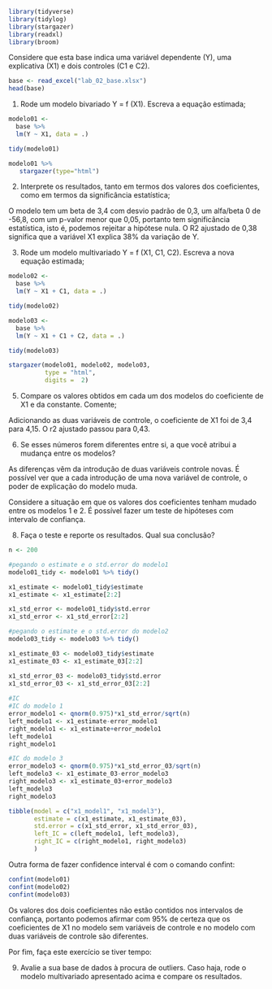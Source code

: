 ```r
library(tidyverse)
library(tidylog)
library(stargazer)
library(readxl)
library(broom)
```

Considere que esta base indica uma variável dependente (Y), uma explicativa (X1) e dois controles (C1 e C2). 

```r
base <- read_excel("lab_02_base.xlsx")
head(base)
```

1) Rode um modelo bivariado Y = f (X1). Escreva a equação estimada;

```r
modelo01 <- 
  base %>% 
  lm(Y ~ X1, data = .)

tidy(modelo01)
```
```r
modelo01 %>% 
   stargazer(type="html")
```



  2) Interprete os resultados, tanto em termos dos valores dos coeficientes, como em termos da significância estatística;

O modelo tem um beta de 3,4 com desvio padrão de 0,3, um alfa/beta 0 de -56,8, com um p-valor menor que 0,05, portanto tem significância estatística, isto é, podemos rejeitar a hipótese nula. O R2 ajustado de 0,38 significa que a variável X1 explica 38% da variação de Y. 

    
  3) Rode um modelo multivariado Y = f (X1, C1, C2). Escreva a nova equação estimada;

```r
modelo02 <- 
  base %>% 
  lm(Y ~ X1 + C1, data = .)

tidy(modelo02)
```


```r
modelo03 <- 
  base %>% 
  lm(Y ~ X1 + C1 + C2, data = .)

tidy(modelo03)
```

```r
stargazer(modelo01, modelo02, modelo03, 
          type = "html",
          digits =  2)
```


  5) Compare os valores obtidos em cada um dos modelos do coeficiente de X1 e da constante. Comente;   

Adicionando as duas variáveis de controle, o coeficiente de X1 foi de 3,4 para 4,15. O r2 ajustado passou para 0,43.

  6) Se esses números forem diferentes entre si, a que você atribui a mudança entre os modelos?
  
As diferenças vêm da introdução de duas variáveis controle novas. É possível ver que a cada introdução de uma nova variável de controle, o poder de explicação do modelo muda. 

Considere a situação em que os valores dos coeficientes tenham mudado entre os modelos 1 e 2.
É possível fazer um teste de hipóteses com intervalo de confiança. 
    
8) Faça o teste e reporte os resultados. Qual sua conclusão?

```r
n <- 200

#pegando o estimate e o std.error do modelo1
modelo01_tidy <- modelo01 %>% tidy()

x1_estimate <- modelo01_tidy$estimate
x1_estimate <- x1_estimate[2:2]

x1_std_error <- modelo01_tidy$std.error
x1_std_error <- x1_std_error[2:2]

#pegando o estimate e o std.error do modelo2
modelo03_tidy <- modelo03 %>% tidy()

x1_estimate_03 <- modelo03_tidy$estimate
x1_estimate_03 <- x1_estimate_03[2:2]

x1_std_error_03 <- modelo03_tidy$std.error
x1_std_error_03 <- x1_std_error_03[2:2]
  
#IC
#IC do modelo 1
error_modelo1 <- qnorm(0.975)*x1_std_error/sqrt(n)
left_modelo1 <- x1_estimate-error_modelo1
right_modelo1 <- x1_estimate+error_modelo1
left_modelo1
right_modelo1

#IC do modelo 3
error_modelo3 <- qnorm(0.975)*x1_std_error_03/sqrt(n)
left_modelo3 <- x1_estimate_03-error_modelo3
right_modelo3 <- x1_estimate_03+error_modelo3
left_modelo3
right_modelo3

```

```r
tibble(model = c("x1_model1", "x1_model3"),
       estimate = c(x1_estimate, x1_estimate_03),
       std.error = c(x1_std_error, x1_std_error_03),
       left_IC = c(left_modelo1, left_modelo3),
       right_IC = c(right_modelo1, right_modelo3)
       )
```

Outra forma de fazer confidence interval é com o comando confint:

```r
confint(modelo01)
confint(modelo02)
confint(modelo03)
```

Os valores dos dois coeficientes não estão contidos nos intervalos de confiança, portanto podemos afirmar com 95% de certeza que os coeficientes de X1 no modelo sem variáveis de controle e no modelo com duas variáveis de controle são diferentes.


Por fim, faça este exercício se tiver tempo:
    
9) Avalie a sua base de dados à procura de outliers. Caso haja, rode o modelo multivariado apresentado acima e compare os resultados.



